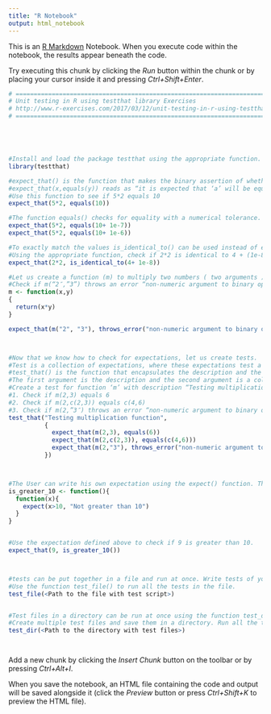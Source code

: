 ```yaml
---
title: "R Notebook"
output: html_notebook
---
```


This is an [R Markdown](http://rmarkdown.rstudio.com) Notebook. When you execute code within the notebook, the results appear beneath the code. 

Try executing this chunk by clicking the *Run* button within the chunk or by placing your cursor inside it and pressing *Ctrl+Shift+Enter*. 

```r
# ===============================================================================
# Unit testing in R using testthat library Exercises
# http://www.r-exercises.com/2017/03/12/unit-testing-in-r-using-testthat-library/
# ===============================================================================





#Install and load the package testthat using the appropriate function.
library(testthat)

#expect_that() is the function that makes the binary assertion of whether or not the value is as expected.
#expect_that(x,equals(y)) reads as “it is expected that ‘a’ will be equal to ‘b'”.
#Use this function to see if 5*2 equals 10
expect_that(5*2, equals(10))

#The function equals() checks for equality with a numerical tolerance. Let’s see what that tolerance level is
expect_that(5*2, equals(10+ 1e-7))
expect_that(5*2, equals(10+ 1e-6))

#To exactly match the values is_identical_to() can be used instead of equals()
#Using the appropriate function, check if 2*2 is identical to 4 + (1e-8)
expect_that(2*2, is_identical_to(4+ 1e-8))

#Let us create a function (m) to multiply two numbers ( two arguments ) and check if it throws an error with character input arguments.
#Check if m(“2″,”3”) throws an error “non-numeric argument to binary operator”
m <- function(x,y)
{
  return(x*y)
}

expect_that(m("2", "3"), throws_error("non-numeric argument to binary operator"))



#Now that we know how to check for expectations, let us create tests.
#Test is a collection of expectations, where these expectations test a single item of the functionality of a process.
#test_that() is the function that encapsulates the description and the code to test each expectation.
#The first argument is the description and the second argument is a collection of expectations.
#Create a test for function ‘m’ with description “Testing multiplication function” and add a few scenarios to it.
#1. Check if m(2,3) equals 6
#2. Check if m(2,c(2,3)) equals c(4,6)
#3. Check if m(2,”3″) throws an error “non-numeric argument to binary operator”
test_that("Testing multiplication function",
          {
            expect_that(m(2,3), equals(6))
            expect_that(m(2,c(2,3)), equals(c(4,6)))
            expect_that(m(2,"3"), throws_error("non-numeric argument to binary operator"))
          })



#The User can write his own expectation using the expect() function. This expectation should compare the input value and the expectation and report the result.
is_greater_10 <- function(){
  function(x){
    expect(x>10, "Not greater than 10")
  }
}


#Use the expectation defined above to check if 9 is greater than 10.
expect_that(9, is_greater_10())



#tests can be put together in a file and run at once. Write tests of your choice and save them in a file.
#Use the function test_file() to run all the tests in the file.
test_file(<Path to the file with test script>)


#Test files in a directory can be run at once using the function test_dir().
#Create multiple test files and save them in a directory. Run all the tests at once using the function.
test_dir(<Path to the directory with test files>)




```

Add a new chunk by clicking the *Insert Chunk* button on the toolbar or by pressing *Ctrl+Alt+I*.

When you save the notebook, an HTML file containing the code and output will be saved alongside it (click the *Preview* button or press *Ctrl+Shift+K* to preview the HTML file).

